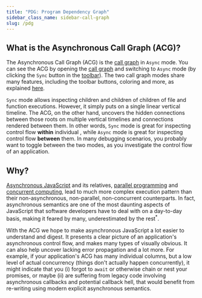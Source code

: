```yaml
---
title: "PDG: Program Dependency Graph"
sidebar_class_name: sidebar-call-graph
slug: /pdg
---
```



<TOC toc={toc} />

<!-- <hr />

<a className="flex flex-row flex-center-slim" href="https://www.reddit.com/r/ProgrammerHumor/comments/rvco1a/asynchronous_proggraming_be_like/">
  "Asynchronous Programming be like..."
  <HSpace space="4rem" />
  <Img maxWidth="200px" title="Asynchronous Programming is hard" src="async-hard.gif" />
</a>

<hr /> -->


## What is the Asynchronous Call Graph (ACG)?

The Asynchronous Call Graph (ACG) is the [call graph](./08-call-graph.mdx) in `Async` mode. You can see the ACG by opening the [call graph](./08-call-graph.mdx) and switching to `Async` mode (by clicking the `Sync` button in the [toolbar](./08-call-graph.mdx#toolbar)). The two call graph modes share many features, including the toolbar buttons, coloring and more, as explained [here](./08-call-graph.mdx#toolbar).

`Sync` mode allows inspecting children and children of children of file and function executions. However, it simply puts <Term term="call graph roots" /> on a single linear vertical timeline. The ACG, on the other hand, uncovers the hidden connections between those roots on multiple vertical timelines and connections rendered between them.
In other words, `Sync` mode is great for inspecting control flow **within** individual <Term term="call graph roots" />, while `Async` mode is great for inspecting control flow **between** them.
In many debugging scenarios, you probably want to toggle between the two modes, as you investigate the control flow of an application.

## Why?

[Asynchronous JavaScript](https://developer.mozilla.org/en-US/docs/Learn/JavaScript/Asynchronous) and its relatives, [parallel programming](https://en.wikipedia.org/wiki/Parallel_programming) and [concurrent computing](https://en.wikipedia.org/wiki/Concurrent_computing), lead to much more complex execution pattern than their non-asynchronous, non-parallel, non-concurrent counterparts. In fact, asynchronous semantics are one of the most daunting aspects of JavaScript that software developers have to deal with on a day-to-day basis, making it <span className="cursor-help highlight-on-hover" title="This is a generic statement, so phrased for dramatic effect, not for accuracy.">feared by many, underestimated by the rest<sup>*</sup></span>.

With the ACG we hope to make asynchronous JavaScript a lot easier to understand and digest. It presents a clear picture of an application's asynchronous control flow, and makes many types of <Term term="race conditions" /> visually obvious. It can also help uncover lacking error propagation and a lot more. For example, if your application's ACG has many individual columns, but a low level of actual concurrency (things don't actually happen concurrently), it might indicate that you (i) forgot to `await` or otherwise chain or nest your promises, or maybe (ii) are suffering from legacy code involving asynchronous callbacks and potential callback hell, that would benefit from re-writing using modern explicit asynchronous semantics.
<!-- TODO: examples for visible race conditions -->
